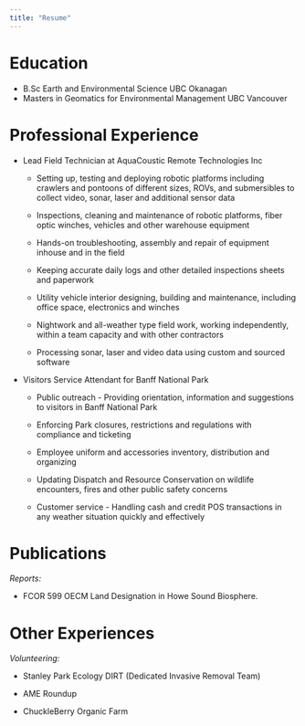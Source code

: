 ```yaml
---
title: "Resume"
---
```


# Education

-   B.Sc Earth and Environmental Science UBC Okanagan
-   Masters in Geomatics for Environmental Management UBC Vancouver

# Professional Experience

-   Lead Field Technician at AquaCoustic Remote Technologies Inc
    -   Setting up, testing and deploying robotic platforms including crawlers and pontoons of different sizes, ROVs, and submersibles to collect video, sonar, laser and additional sensor data

    -   Inspections, cleaning and maintenance of robotic platforms, fiber optic winches, vehicles and other warehouse equipment

    -   Hands-on troubleshooting, assembly and repair of equipment inhouse and in the field

    -   Keeping accurate daily logs and other detailed inspections sheets and paperwork

    -   Utility vehicle interior designing, building and maintenance, including office space, electronics and winches

    -   Nightwork and all-weather type field work, working independently, within a team capacity and with other contractors

    -   Processing sonar, laser and video data using custom and sourced software

-   Visitors Service Attendant for Banff National Park
    -   Public outreach - Providing orientation, information and suggestions to visitors in Banff National Park
    
    -   Enforcing Park closures, restrictions and regulations with compliance and ticketing
    
    -   Employee uniform and accessories inventory, distribution and organizing
    
    -   Updating Dispatch and Resource Conservation on wildlife encounters, fires and other public safety concerns
    
    -   Customer service - Handling cash and credit POS transactions in any weather situation quickly and effectively

# Publications

*Reports:*

-   FCOR 599 OECM Land Designation in Howe Sound Biosphere.

# Other Experiences

*Volunteering:*

-   Stanley Park Ecology DIRT (Dedicated Invasive Removal Team)

-   AME Roundup

-   ChuckleBerry Organic Farm
